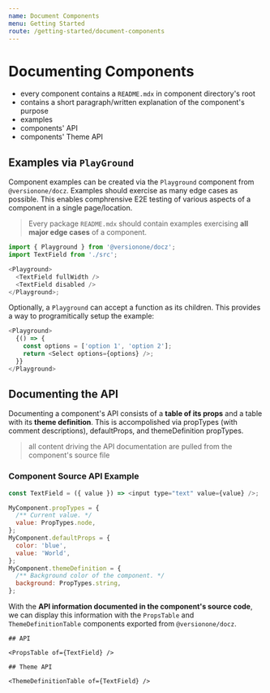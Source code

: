 ```yaml
---
name: Document Components
menu: Getting Started
route: /getting-started/document-components
---
```


# Documenting Components

- every component contains a `README.mdx` in component directory's root
- contains a short paragraph/written explanation of the component's purpose
- examples
- components' API
- components' Theme API

## Examples via `PlayGround`

Component examples can be created via the `Playground` component from `@versionone/docz`. Examples should exercise as many edge cases as possible. This enables comphrensive E2E testing of various aspects of a component in a single page/location.

> Every package `README.mdx` should contain examples exercising **all major edge cases** of a component.

```js
import { Playground } from '@versionone/docz';
import TextField from './src';

<Playground>
  <TextField fullWidth />
  <TextField disabled />
</Playground>;
```

Optionally, a `Playground` can accept a function as its children. This provides a way to programitically setup the example:

```js
<Playground>
  {() => {
    const options = ['option 1', 'option 2'];
    return <Select options={options} />;
  }}
</Playground>
```

## Documenting the API

Documenting a component's API consists of a **table of its props** and a table with its **theme definition**. This is accompolished via propTypes (with comment descriptions), defaultProps, and themeDefinition propTypes.

> all content driving the API documentation are pulled from the component's source file

### Component Source API Example

```js
const TextField = ({ value }) => <input type="text" value={value} />;

MyComponent.propTypes = {
  /** Current value. */
  value: PropTypes.node,
};
MyComponent.defaultProps = {
  color: 'blue',
  value: 'World',
};
MyComponent.themeDefinition = {
  /** Background color of the component. */
  background: PropTypes.string,
};
```

With the **API information documented in the component's source code**, we can display this information with the `PropsTable` and `ThemeDefinitionTable` components exported from `@versionone/docz`.

```mdx
## API

<PropsTable of={TextField} />

## Theme API

<ThemeDefinitionTable of={TextField} />
```
